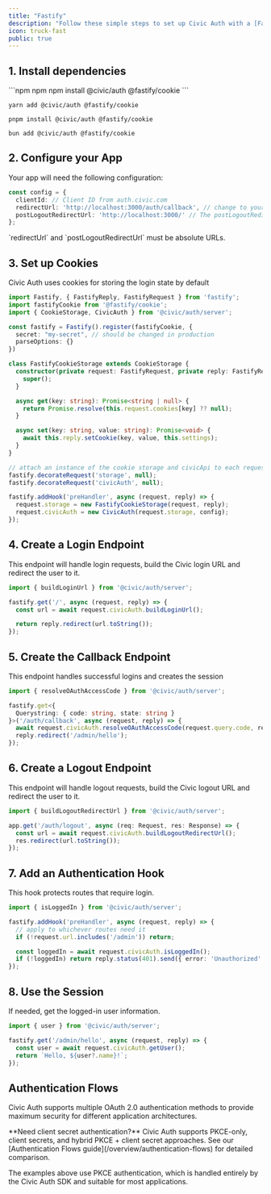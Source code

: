 ```yaml
---
title: "Fastify"
description: "Follow these simple steps to set up Civic Auth with a [Fastify](https://fastify.dev/) backend."
icon: truck-fast
public: true
---
```


## 1. Install dependencies

<CodeGroup>
  ```npm npm
  npm install @civic/auth @fastify/cookie
  ```

  ```yarn yarn
  yarn add @civic/auth @fastify/cookie
  ```

  ```pnpm pnpm
  pnpm install @civic/auth @fastify/cookie
  ```

  ```bun bun
  bun add @civic/auth @fastify/cookie
  ```
</CodeGroup>

## 2. Configure your App

Your app will need the following configuration:

```ts
const config = {
  clientId: // Client ID from auth.civic.com
  redirectUrl: 'http://localhost:3000/auth/callback', // change to your domain when deploying
  postLogoutRedirectUrl: 'http://localhost:3000/' // The postLogoutRedirectUrl is the URL where the user will be redirected after successfully logging out from Civic's auth server.
};
```

<Note>
`redirectUrl` and `postLogoutRedirectUrl` must be absolute URLs.
</Note>

## 3. Set up Cookies

Civic Auth uses cookies for storing the login state by default

```ts
import Fastify, { FastifyReply, FastifyRequest } from 'fastify';
import fastifyCookie from '@fastify/cookie';
import { CookieStorage, CivicAuth } from '@civic/auth/server';

const fastify = Fastify().register(fastifyCookie, {
  secret: "my-secret", // should be changed in production
  parseOptions: {}
})

class FastifyCookieStorage extends CookieStorage {
  constructor(private request: FastifyRequest, private reply: FastifyReply) {
    super();
  }

  async get(key: string): Promise<string | null> {
    return Promise.resolve(this.request.cookies[key] ?? null);
  }

  async set(key: string, value: string): Promise<void> {
    await this.reply.setCookie(key, value, this.settings);
  }
}

// attach an instance of the cookie storage and civicApi to each request
fastify.decorateRequest('storage', null);
fastify.decorateRequest('civicAuth', null);

fastify.addHook('preHandler', async (request, reply) => {
  request.storage = new FastifyCookieStorage(request, reply);
  request.civicAuth = new CivicAuth(request.storage, config);
});
```

## 4. Create a Login Endpoint

This endpoint will handle login requests, build the Civic login URL and redirect the user to it.

```ts
import { buildLoginUrl } from '@civic/auth/server';

fastify.get('/', async (request, reply) => {
  const url = await request.civicAuth.buildLoginUrl();

  return reply.redirect(url.toString());
});
```

## 5. Create the Callback Endpoint

This endpoint handles successful logins and creates the session

```ts
import { resolveOAuthAccessCode } from '@civic/auth/server';

fastify.get<{
  Querystring: { code: string, state: string }
}>('/auth/callback', async (request, reply) => {
  await request.civicAuth.resolveOAuthAccessCode(request.query.code, request.query.state);
  reply.redirect('/admin/hello');
});
```

## 6. Create a Logout Endpoint

This endpoint will handle logout requests, build the Civic logout URL and redirect the user to it.

```ts
import { buildLogoutRedirectUrl } from '@civic/auth/server';

app.get('/auth/logout', async (req: Request, res: Response) => {
  const url = await request.civicAuth.buildLogoutRedirectUrl();
  res.redirect(url.toString());
});
```

## 7. Add an Authentication Hook

This hook protects routes that require login.

```ts
import { isLoggedIn } from '@civic/auth/server';

fastify.addHook('preHandler', async (request, reply) => {
  // apply to whichever routes need it
  if (!request.url.includes('/admin')) return;

  const loggedIn = await request.civicAuth.isLoggedIn();
  if (!loggedIn) return reply.status(401).send({ error: 'Unauthorized' });
});
```

## 8. Use the Session

If needed, get the logged-in user information.

```ts
import { user } from '@civic/auth/server';

fastify.get('/admin/hello', async (request, reply) => {
  const user = await request.civicAuth.getUser();
  return `Hello, ${user?.name}!`;
});
```

## Authentication Flows

Civic Auth supports multiple OAuth 2.0 authentication methods to provide maximum security for different application architectures.

<Info>
**Need client secret authentication?** Civic Auth supports PKCE-only, client secrets, and hybrid PKCE + client secret approaches. See our [Authentication Flows guide](/overview/authentication-flows) for detailed comparison.
</Info>

The examples above use PKCE authentication, which is handled entirely by the Civic Auth SDK and suitable for most applications.
